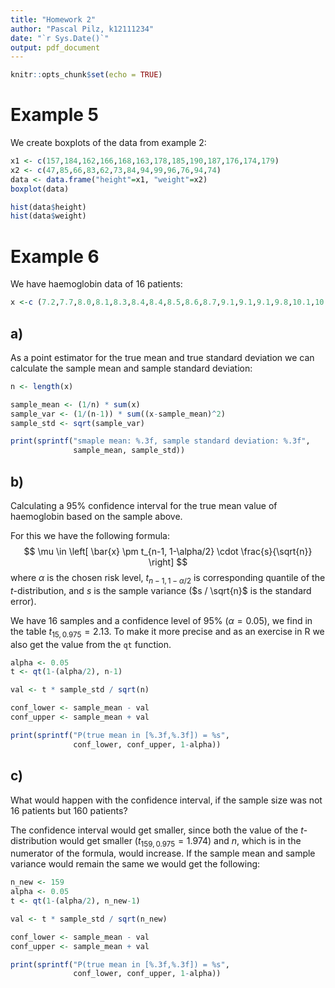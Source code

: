 ```yaml
---
title: "Homework 2"
author: "Pascal Pilz, k12111234"
date: "`r Sys.Date()`"
output: pdf_document
---
```


```r
knitr::opts_chunk$set(echo = TRUE)
```

# Example 5

We create boxplots of the data from example 2:

```r
x1 <- c(157,184,162,166,168,163,178,185,190,187,176,174,179)
x2 <- c(47,85,66,83,62,73,84,94,99,96,76,94,74)
data <- data.frame("height"=x1, "weight"=x2)
boxplot(data)

hist(data$height)
hist(data$weight)
```

\newpage

# Example 6

We have haemoglobin data of 16 patients:

```r
x <-c (7.2,7.7,8.0,8.1,8.3,8.4,8.4,8.5,8.6,8.7,9.1,9.1,9.1,9.8,10.1,10.3)
```

## a)

As a point estimator for the true mean and true standard deviation we can calculate the sample mean and sample standard deviation:

```r
n <- length(x)

sample_mean <- (1/n) * sum(x)
sample_var <- (1/(n-1)) * sum((x-sample_mean)^2)
sample_std <- sqrt(sample_var)

print(sprintf("smaple mean: %.3f, sample standard deviation: %.3f",
              sample_mean, sample_std))
```

## b)

Calculating a 95% confidence interval for the true mean value of haemoglobin based on the sample above.

For this we have the following formula:
$$
\mu \in \left[ \bar{x} \pm t_{n-1, 1-\alpha/2} \cdot \frac{s}{\sqrt{n}} \right]
$$
where $\alpha$ is the chosen risk level, $t_{n-1, 1-\alpha/2}$ is corresponding quantile of the $t$-distribution, and $s$ is the sample variance ($s / \sqrt{n}$ is the standard error).

We have 16 samples and a confidence level of 95% ($\alpha=0.05$), we find in the table $t_{15, 0.975} = 2.13$. To make it more precise and as an exercise in R we also get the value from the `qt` function.

```r
alpha <- 0.05
t <- qt(1-(alpha/2), n-1)

val <- t * sample_std / sqrt(n)

conf_lower <- sample_mean - val
conf_upper <- sample_mean + val

print(sprintf("P(true mean in [%.3f,%.3f]) = %s",
              conf_lower, conf_upper, 1-alpha))
```

## c)

What would happen with the confidence interval, if the sample size was not 16 patients but 160 patients?

The confidence interval would get smaller, since both the value of the $t$-distribution would get smaller ($t_{159, 0.975} = 1.974$) and $n$, which is in the numerator of the formula, would increase. If the sample mean and sample variance would remain the same we would get the following:

```r
n_new <- 159
alpha <- 0.05
t <- qt(1-(alpha/2), n_new-1)

val <- t * sample_std / sqrt(n_new)

conf_lower <- sample_mean - val
conf_upper <- sample_mean + val

print(sprintf("P(true mean in [%.3f,%.3f]) = %s",
              conf_lower, conf_upper, 1-alpha))
```
